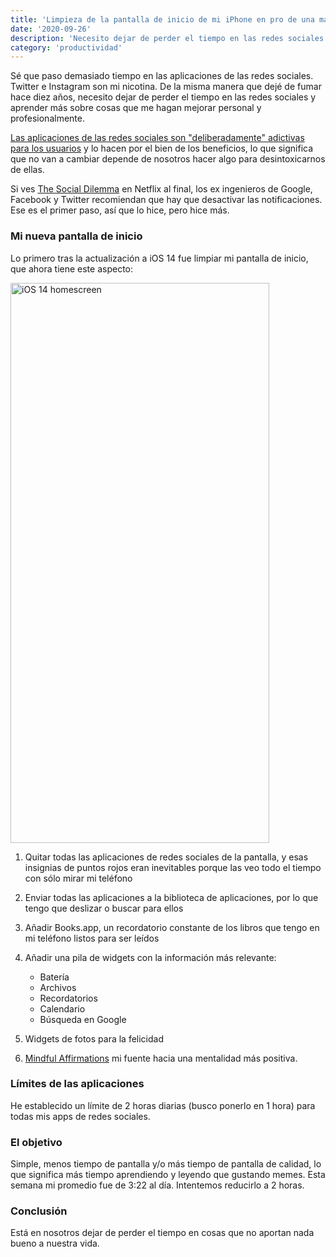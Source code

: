 ```yaml
---
title: 'Limpieza de la pantalla de inicio de mi iPhone en pro de una mayor productividad'
date: '2020-09-26'
description: 'Necesito dejar de perder el tiempo en las redes sociales y poner ese tiempo en aprender más sobre cosas que me hagan mejorar personal y profesionalmente'
category: 'productividad'
---
```


Sé que paso demasiado tiempo en las aplicaciones de las redes sociales. Twitter e Instagram son mi nicotina. De la misma manera que dejé de fumar hace diez años, necesito dejar de perder el tiempo en las redes sociales y aprender más sobre cosas que me hagan mejorar personal y profesionalmente.

[Las aplicaciones de las redes sociales son "deliberadamente" adictivas para los usuarios](https://www.bbc.com/news/technology-44640959) y lo hacen por el bien de los beneficios, lo que significa que no van a cambiar depende de nosotros hacer algo para desintoxicarnos de ellas.

Si ves [The Social Dilemma](https://www.netflix.com/title/81254224) en Netflix al final, los ex ingenieros de Google, Facebook y Twitter recomiendan que hay que desactivar las notificaciones. Ese es el primer paso, así que lo hice, pero hice más.

### Mi nueva pantalla de inicio

Lo primero tras la actualización a iOS 14 fue limpiar mi pantalla de inicio, que ahora tiene este aspecto:

<Image src="/images/cleaning-my-iphone-home-screen-in-pro-of-more-productivity/homescreen.png" alt="iOS 14 homescreen" width="414" height="896" />

1. Quitar todas las aplicaciones de redes sociales de la pantalla, y esas insignias de puntos rojos eran inevitables porque las veo todo el tiempo con sólo mirar mi teléfono

2. Enviar todas las aplicaciones a la biblioteca de aplicaciones, por lo que tengo que deslizar o buscar para ellos

3. Añadir Books.app, un recordatorio constante de los libros que tengo en mi teléfono listos para ser leídos

4. Añadir una pila de widgets con la información más relevante:
    - Batería
    - Archivos
    - Recordatorios
    - Calendario
    - Búsqueda en Google

5. Widgets de fotos para la felicidad

6. [Mindful Affirmations](https://www.mindfulaffirmations.app/) mi fuente hacia una mentalidad más positiva.

### Límites de las aplicaciones
He establecido un límite de 2 horas diarias (busco ponerlo en 1 hora) para todas mis apps de redes sociales.

### El objetivo
Simple, menos tiempo de pantalla y/o más tiempo de pantalla de calidad, lo que significa más tiempo aprendiendo y leyendo que gustando memes. Esta semana mi promedio fue de 3:22 al día. Intentemos reducirlo a 2 horas.

### Conclusión
Está en nosotros dejar de perder el tiempo en cosas que no aportan nada bueno a nuestra vida.